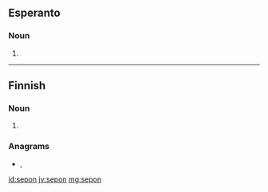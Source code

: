 ==Esperanto==

===Noun===
{{eo-head}}

# {{eo-form of|sep|on}}

----

==Finnish==

===Noun===
{{head|fi|noun form}}

# {{fi-form of|seppo|case=genitive|pl=singular}}

===Anagrams===
* {{l|fi|peson}}, {{l|fi|sopen}}

[[id:sepon]]
[[jv:sepon]]
[[mg:sepon]]